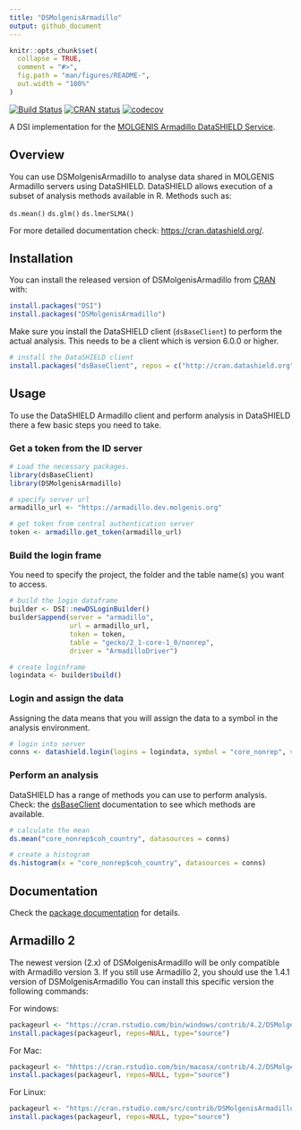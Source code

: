 ```yaml
---
title: "DSMolgenisArmadillo"
output: github_document
---
```


<!-- README.md is generated from README.Rmd. Please edit that file -->

```r
knitr::opts_chunk$set(
  collapse = TRUE,
  comment = "#>",
  fig.path = "man/figures/README-",
  out.width = "100%"
)
```

<!-- badges: start -->
[![Build Status](https://api.travis-ci.com/molgenis/molgenis-r-datashield.svg?branch=master)](https://app.travis-ci.com/github/molgenis/molgenis-r-datashield/)
[![CRAN status](https://www.r-pkg.org/badges/version/DSMolgenisArmadillo)](https://CRAN.R-project.org/package=DSMolgenisArmadillo)
[![codecov](https://codecov.io/gh/molgenis/molgenis-r-datashield/branch/master/graph/badge.svg?token=b661qHT3BO)](https://app.codecov.io/gh/molgenis/molgenis-r-datashield)
<!-- badges: end -->

A DSI implementation for the [MOLGENIS Armadillo DataSHIELD Service](https://github.com/molgenis/molgenis-service-armadillo/).

## Overview
You can use DSMolgenisArmadillo to analyse data shared in MOLGENIS Armadillo
servers using DataSHIELD. DataSHIELD allows execution of a subset of analysis
methods available in R. Methods such as:

`ds.mean()`
`ds.glm()`
`ds.lmerSLMA()`

For more detailed documentation check: [https://cran.datashield.org/](https://cran.datashield.org/).

## Installation
You can install the released version of DSMolgenisArmadillo from [CRAN](https://CRAN.R-project.org) with:

```r
install.packages("DSI")
install.packages("DSMolgenisArmadillo")
```

Make sure you install the DataSHIELD client (`dsBaseClient`) to perform the actual analysis. This needs to be a client which is version 6.0.0 or higher.

```r
# install the DataSHIELD client
install.packages("dsBaseClient", repos = c("http://cran.datashield.org", "https://cloud.r-project.org/"), dependencies = TRUE)
```

## Usage
To use the DataSHIELD Armadillo client and perform analysis in DataSHIELD there
a few basic steps you need to take.

### Get a token from the ID server

``` R
# Load the necessary packages.
library(dsBaseClient)
library(DSMolgenisArmadillo)

# specify server url
armadillo_url <- "https://armadillo.dev.molgenis.org"

# get token from central authentication server
token <- armadillo.get_token(armadillo_url)
```

### Build the login frame
You need to specify the project, the folder and the table name(s) you want to access.

``` R
# build the login dataframe
builder <- DSI::newDSLoginBuilder()
builder$append(server = "armadillo",
               url = armadillo_url,
               token = token,
               table = "gecko/2_1-core-1_0/nonrep",
               driver = "ArmadilloDriver")

# create loginframe
logindata <- builder$build()
```

### Login and assign the data
Assigning the data means that you will assign the data to a symbol in the analysis environment.

``` R
# login into server
conns <- datashield.login(logins = logindata, symbol = "core_nonrep", variables = c("coh_country"), assign = TRUE)
```

### Perform an analysis
DataSHIELD has a range of methods you can use to perform analysis. Check: the [dsBaseClient](https://cran.datashield.org/web/#client-packages) documentation to see which methods are available.

``` R
# calculate the mean
ds.mean("core_nonrep$coh_country", datasources = conns)
```
``` R
# create a histogram
ds.histogram(x = "core_nonrep$coh_country", datasources = conns)
```

## Documentation
Check the [package documentation](https://molgenis.github.io/molgenis-r-datashield/articles/DSMolgenisArmadillo.html) for details.

## Armadillo 2
The newest version (2.x) of DSMolgenisArmadillo will be only compatible with Armadillo version 3. If you still use Armadillo 2, you should use the 1.4.1 version of DSMolgenisArmadillo You can install this specific version the following commands:

For windows:
``` R
packageurl <- "https://cran.rstudio.com/bin/windows/contrib/4.2/DSMolgenisArmadillo_1.4.1.zip"
install.packages(packageurl, repos=NULL, type="source")
```

For Mac:
``` R
packageurl <- "hhttps://cran.rstudio.com/bin/macosx/contrib/4.2/DSMolgenisArmadillo_1.4.1.tgz"
install.packages(packageurl, repos=NULL, type="source")
```

For Linux:
``` R
packageurl <- "https://cran.rstudio.com/src/contrib/DSMolgenisArmadillo_1.4.1.tar.gz"
install.packages(packageurl, repos=NULL, type="source")
```

